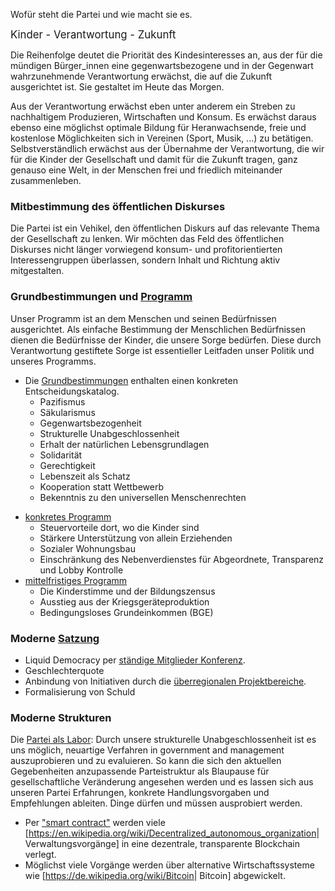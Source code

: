 Wofür steht die Partei und wie macht sie es.

<big>Kinder - Verantwortung - Zukunft</big>

Die Reihenfolge deutet die Priorität des Kindesinteresses an, aus der für die mündigen Bürger_innen eine gegenwartsbezogene und in der Gegenwart wahrzunehmende Verantwortung erwächst, die auf die Zukunft ausgerichtet ist. Sie gestaltet im Heute das Morgen.

Aus der Verantwortung erwächst eben unter anderem ein Streben zu nachhaltigem Produzieren, Wirtschaften und Konsum. Es erwächst daraus ebenso eine möglichst optimale Bildung für Heranwachsende, freie und kostenlose Möglichkeiten sich in Vereinen (Sport, Musik, ...) zu betätigen. Selbstverständlich erwächst aus der Übernahme der Verantwortung, die wir für die Kinder der Gesellschaft und damit für die Zukunft tragen, ganz genauso eine Welt, in der Menschen frei und friedlich miteinander zusammenleben.

=== Mitbestimmung des öffentlichen Diskurses ===

Die Partei ist ein Vehikel, den öffentlichen Diskurs auf das relevante Thema der Gesellschaft zu lenken. Wir möchten das Feld des öffentlichen Diskurses nicht länger vorwiegend konsum- und profitorientierten Interessengruppen überlassen, sondern Inhalt und Richtung aktiv mitgestalten.

=== Grundbestimmungen und [[PROGRAMM:Main| Programm]] ===

Unser Programm ist an dem Menschen und seinen Bedürfnissen ausgerichtet. Als einfache Bestimmung der Menschlichen Bedürfnissen dienen die Bedürfnisse der Kinder, die unsere Sorge bedürfen. Diese durch Verantwortung gestiftete Sorge ist essentieller Leitfaden unser Politik und unseres Programms.

* Die [[Grundbestimmungen]] enthalten einen konkreten Entscheidungskatalog.
** Pazifismus
** Säkularismus
** Gegenwartsbezogenheit
** Strukturelle Unabgeschlossenheit
** Erhalt der natürlichen Lebensgrundlagen
** Solidarität
** Gerechtigkeit
** Lebenszeit als Schatz
** Kooperation statt Wettbewerb
** Bekenntnis zu den universellen Menschenrechten

* [[PROGRAMM:Program_konkret| konkretes Programm]]
** Steuervorteile dort, wo die Kinder sind
** Stärkere Unterstützung von allein Erziehenden
** Sozialer Wohnungsbau
** Einschränkung des Nebenverdienstes für Abgeordnete, Transparenz und Lobby Kontrolle
* [[PROGRAMM:Program_mittelfristig| mittelfristiges Programm]]
** Die Kinderstimme und der Bildungszensus
** Ausstieg aus der Kriegsgeräteproduktion
** Bedingungsloses Grundeinkommen (BGE)

=== Moderne [[Satzung_Bund| Satzung]] ===

* Liquid Democracy per [[Struktur_KUKeN_Bund#St.C3.A4ndige_Mitgliederkonferenz| ständige Mitglieder Konferenz]].
* Geschlechterquote
* Anbindung von Initiativen durch die [[Struktur_KUKeN_Bund#Die_.C3.BCberregionalen_Projektbereiche| überregionalen Projektbereiche]].
* Formalisierung von Schuld

=== Moderne Strukturen ===

Die [[Partei als Labor]]: Durch unsere strukturelle Unabgeschlossenheit ist es uns möglich, neuartige Verfahren in government and management auszuprobieren und zu evaluieren. So kann die sich den aktuellen Gegebenheiten anzupassende Parteistruktur als Blaupause für gesellschaftliche Veränderung angesehen werden und es lassen sich aus unseren Partei Erfahrungen, konkrete Handlungsvorgaben und Empfehlungen ableiten. Dinge dürfen und müssen ausprobiert werden.

* Per [[smart_contacts_in_der_partei| "smart contract"]] werden viele [https://en.wikipedia.org/wiki/Decentralized_autonomous_organization| Verwaltungsvorgänge] in eine dezentrale, transparente Blockchain verlegt. 
* Möglichst viele Vorgänge werden über alternative Wirtschaftssysteme wie [https://de.wikipedia.org/wiki/Bitcoin| Bitcoin] abgewickelt.
